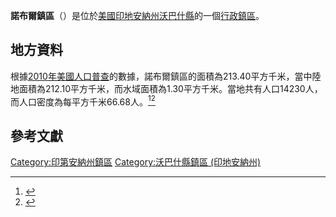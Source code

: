 {{noteTA
|G1=USState
|G2=地名
|G3=Unit
}}
{{Infobox settlement
|official_name            = 諾布爾鎮區
|native_name = Noble Township
|settlement_type          = [[行政鎮區|行政鎮區]]
|image_skyline            = Noble Township Indiana Countryside.jpg
|imagesize                = 250px
|image_map                = Map highlighting Noble Township, Wabash County, Indiana.svg
|mapsize                  = 250px
|pushpin_map  =USA Indiana
|pushpin_label = 諾布爾鎮區
|pushpin_label_position   = top
|pushpin_map_caption      = 諾布爾鎮區在印地安納州的位置
|subdivision_type         = [[世界政區索引|國家]]
|subdivision_type1        = [[美国州份|州份]]
|subdivision_type2        = [[印地安納州行政区划|縣]]
|subdivision_name         = [[美国|美国]]
|subdivision_name1        = [[印地安納州|印地安納州]]
|subdivision_name2        = [[沃巴什縣_(印地安納州)|沃巴什縣]]
|elevation_ft             = 705
|elevation_m              = 215
|timezone                 = [[北美东部時區|北美东部時區]]
|area_total_km2           = 213.40
|area_land_km2            = 212.10
|area_water_km2           = 1.30
|area_total_sq_mi         = 
|area_land_sq_mi          = 
|area_water_sq_mi         = 
|population_as_of         = [[2010年美國人口普查|2010]]
|population_footnotes     = 
|population_total         = 14230
|population_density_km2   = auto
|population_density_sq_mi = auto
|utc_offset               = -5
|coordinates              = {{coord|40|47|54|N|85|51|08|W|type:city_region:US-AL_source:GNS-enwiki|display=inline,title}}
| coor_pinpoint           = 
| coordinates_footnotes   = 
|timezone_DST             = EDT
|utc_offset_DST           = -4
|postal_code_type         = [[美國郵區編號|郵區編號]]
|postal_code              = 46970, 46992
|area_code                = {{link-en|电话区号765|Area code 765|765}}
|blank_name = [[地名信息系统|GNIS ID]]
|blank_info = 453675
}}
'''諾布爾鎮區'''（{{lang-en|Noble Township}}）是位於[[美國|美國]][[印地安納州|印地安納州]][[沃巴什縣_(印地安納州)|沃巴什縣]]的一個[[行政鎮區|行政鎮區]]。

== 地方資料 ==
根據[[2010年美國人口普查|2010年美國人口普查]]的數據，諾布爾鎮區的面積為213.40平方千米，當中陸地面積為212.10平方千米，而水域面積為1.30平方千米。當地共有人口14230人，而人口密度為每平方千米66.68人。<ref name="GR8">{{cite web|url=http://factfinder2.census.gov|publisher=[[美国人口调查局|美国人口调查局]]|accessdate=2011-05-14|title=American FactFinder|archive-date=2013-09-11|archive-url=https://web.archive.org/web/20130911234518/http://factfinder2.census.gov/|dead-url=no}}</ref><ref>{{cite web|url=https://www.citypopulation.de/en/usa/indiana/admin/|title=USA: Indiana (Counties and Townships) - City Population}}</ref>

== 參考文獻 ==
{{reflist}}

{{沃巴什縣 (印地安納州)}}

{{DEFAULTSORT:Noble Township}}
[[Category:印第安納州鎮區|Category:印第安納州鎮區]]
[[Category:沃巴什縣鎮區_(印地安納州)|Category:沃巴什縣鎮區 (印地安納州)]]

{{Indiana-geo-stub}}